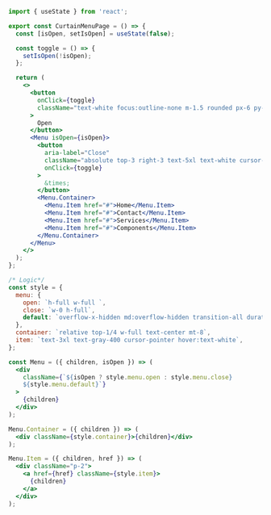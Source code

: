 ```jsx
import { useState } from 'react';

export const CurtainMenuPage = () => {
  const [isOpen, setIsOpen] = useState(false);

  const toggle = () => {
    setIsOpen(!isOpen);
  };

  return (
    <>
      <button
        onClick={toggle}
        className="text-white focus:outline-none m-1.5 rounded px-6 py-2 font-medium bg-black"
      >
        Open
      </button>
      <Menu isOpen={isOpen}>
        <button
          aria-label="Close"
          className="absolute top-3 right-3 text-5xl text-white cursor-pointer"
          onClick={toggle}
        >
          &times;
        </button>
        <Menu.Container>
          <Menu.Item href="#">Home</Menu.Item>
          <Menu.Item href="#">Contact</Menu.Item>
          <Menu.Item href="#">Services</Menu.Item>
          <Menu.Item href="#">Components</Menu.Item>
        </Menu.Container>
      </Menu>
    </>
  );
};

/* Logic*/
const style = {
  menu: {
    open: `h-full w-full `,
    close: `w-0 h-full`,
    default: `overflow-x-hidden md:overflow-hidden transition-all duration-500 fixed z-10 top-0 left-0 bg-black`,
  },
  container: `relative top-1/4 w-full text-center mt-8`,
  item: `text-3xl text-gray-400 cursor-pointer hover:text-white`,
};

const Menu = ({ children, isOpen }) => (
  <div
    className={`${isOpen ? style.menu.open : style.menu.close} 
    ${style.menu.default}`}
  >
    {children}
  </div>
);

Menu.Container = ({ children }) => (
  <div className={style.container}>{children}</div>
);

Menu.Item = ({ children, href }) => (
  <div className="p-2">
    <a href={href} className={style.item}>
      {children}
    </a>
  </div>
);
```
